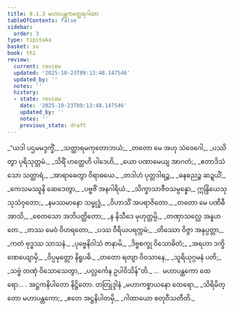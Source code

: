 ```yaml
---
title: 8.1.3 မဟာပန္ထကတ္ထေရဂါထာ
tableOfContents: false
sidebar:
  order: 3
type: tipitaka
basket: su
book: th1
review:
  current: review
  updated: '2025-10-23T09:13:48.147546'
  updated_by: ''
  notes: ''
  history:
  - state: review
    date: '2025-10-23T09:13:48.147546'
    updated_by: ''
    notes: ''
    previous_state: draft
---
```



<ReviewStatus review={frontmatter.review} showDetails={true} />

<HypothesisAnnotation frontmatter={frontmatter} />

<DynamicBreadcrumb />

<Division number="510" book="th1" e="ch" v="19" p="296">

<Paragraph number="805" type="verses" book="th1">
_“ယဒါ ပဌမမဒ္ဒက္ခိံ,_  
_သတ္ထာရမကုတောဘယံ;_  
_တတော မေ အဟု သံဝေဂေါ,_  
_ပဿိတွာ ပုရိသုတ္တမံ._  

</Paragraph>

</Division>
<Division number="511" book="th1" e="ch" v="19" p="296">

<Paragraph number="806" type="verses" book="th1">
_သိရိံ ဟတ္ထေဟိ ပါဒေဟိ,_  
_ယော ပဏာမေယျ အာဂတံ;_  
_ဧတာဒိသံ သော သတ္ထာရံ,_  
_အာရာဓေတွာ ဝိရာဓယေ._  

</Paragraph>

</Division>
<Division number="512" book="th1" e="ch" v="19" p="296">

<Paragraph number="807" type="verses" book="th1">
_တဒါဟံ ပုတ္တဒါရဉ္စ,_  
_ဓနဓညဉ္စ ဆဍ္ဍယိံ;_  
_ကေသမဿူနိ ဆေဒေတွာ,_  
_ပဗ္ဗဇိံ အနဂါရိယံ._  

</Paragraph>

</Division>
<Division number="513" book="th1" e="ch" v="19" p="296">

<Paragraph number="808" type="verses" book="th1">
_သိက္ခာသာဇီဝသမ္ပန္နော,_  
ဣန္ဒြိယေသု သုသံဝုတော;_  
_နမဿမာနော သမ္ဗုဒ္ဓံ,_  
_ဝိဟာသိံ အပရာဇိတော._  

</Paragraph>

</Division>
<Division number="514" book="th1" e="ch" v="19" p="296">

<Paragraph number="809" type="verses" book="th1">
_တတော မေ ပဏိဓီ အာသိ,_  
_စေတသော အဘိပတ္ထိတော;_  
_န နိသီဒေ မုဟုတ္တမ္ပိ,_  
_တဏှာသလ္လေ အနူဟတေ._  

</Paragraph>

</Division>
<Division number="515" book="th1" e="ch" v="19" p="296">

<Paragraph number="810" type="verses" book="th1">
_တဿ မေဝံ ဝိဟရတော,_  
_ပဿ ဝီရိယပရက္ကမံ;_  
_တိဿော ဝိဇ္ဇာ အနုပ္ပတ္တာ,_  
_ကတံ ဗုဒ္ဓဿ သာသနံ._  

</Paragraph>

</Division>
<Division number="516" book="th1" e="ch" v="19" p="297">

<Paragraph number="811" type="verses" book="th1">
_ပုဗ္ဗေနိဝါသံ ဇာနာမိ,_  
_ဒိဗ္ဗစက္ခု ဝိသောဓိတံ;_  
_အရဟာ ဒက္ခိဏေယျောမှိ,_  
_ဝိပ္ပမုတ္တော နိရူပဓိ._  

</Paragraph>

</Division>
<Division number="517" book="th1" e="ch" v="19" p="297">

<Paragraph number="812" type="verses" book="th1">
_တတော ရတျာ ဝိဝသာနေ,_  
_သူရိယုဂ္ဂမနံ ပတိ;_  
_သဗ္ဗံ တဏှံ ဝိသောသေတွာ,_  
_ပလ္လင်္ကေန ဥပါဝိသိန်”တိ._  


</Paragraph>
</Division>

<Paragraph number="813" type="center" book="th1">
…  မဟာပန္ထကော ထေရော… .



</Paragraph>

<Paragraph number="814" type="center" book="th1">
အဋ္ဌကနိပါတော နိဋ္ဌိတော.



</Paragraph>

<Paragraph number="815" type="center" book="th1">
တတြုဒ္ဒါနံ


</Paragraph>

<Paragraph number="816" type="verses" book="th1">
_မဟာကစ္စာယနော ထေရော,_  
_သိရိမိတ္တော မဟာပန္ထကော;_  
_ဧတေ အဋ္ဌနိပါတမှိ,_  
_ဂါထာယော စတုဝီသတီတိ._
</Paragraph>